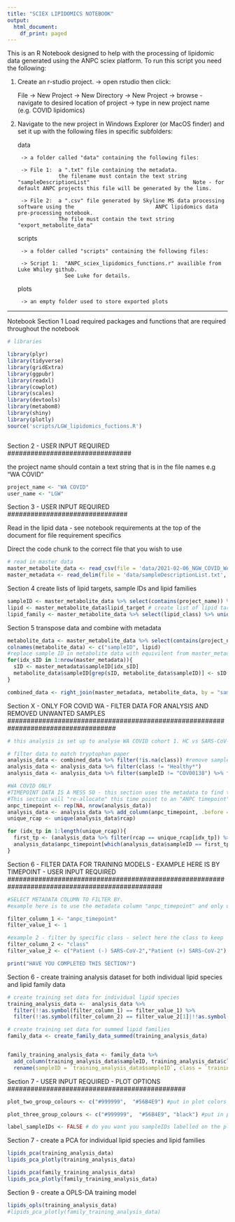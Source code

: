 ```yaml
---
title: "SCIEX LIPIDOMICS NOTEBOOK"
output:
  html_document:
    df_print: paged
---
```


This is an R Notebook designed to help with the processing of lipidomic data generated using the ANPC sciex platform. To run this script you need the following:

1. Create an r-studio project.
  -> open rstudio then click:
    
      File  -> New Project 
              -> New Directory 
                -> New Project 
                  -> browse - navigate to desired location of project 
                    -> type in new project name (e.g. COVID lipidomics)

2. Navigate to the new project in Windows Explorer (or MacOS finder) and set it up with the following files in specific subfolders:
  
      data
      
        -> a folder called "data" containing the following files:
      
        -> File 1:  a ".txt" file containing the metadata. 
                    the filename must contain the text string "sampleDescriptionList"                                 Note - for default ANPC projects this file will be generated by the lims.
      
        -> File 2:  a ".csv" file generated by Skyline MS data processing software using the                          ANPC lipidomics data pre-processing notebook. 
                    The file must contain the text string "export_metabolite_data"
  
      scripts
  
        -> a folder called "scripts" containing the following files:
      
        -> Script 1:  "ANPC_sciex_lipidomics_functions.r" availible from Luke Whiley github. 
                      See Luke for details.
  
  
      plots
  
        -> an empty folder used to store exported plots
      

--------------------------------------------------------------------------------------------------

Notebook Section 1 
Load required packages and functions that are required throughout the notebook

```r
# libraries

library(plyr)
library(tidyverse)
library(gridExtra)
library(ggpubr)
library(readxl)
library(cowplot)
library(scales)
library(devtools)
library(metabom8)
library(shiny)
library(plotly)
source('scripts/LGW_lipidomics_fuctions.R')



```

################################
Section 2 - USER INPUT REQUIRED
################################

the project name should contain a text string that is in the file names e.g "WA COVID"

```r

project_name <- "WA COVID"
user_name <- "LGW"


```

###############################
Section 3 - USER INPUT REQUIRED
###############################

Read in the lipid data - see notebook requirements at the top of the document for file requirement specifics

Direct the code chunk to the correct file that you wish to use

```r

# read in master data
master_metabolite_data <- read_csv(file = 'data/2021-02-06_NGW_COVID_WA_export_metabolite_data_ltr_filtered.csv')
master_metadata <- read_delim(file = 'data/sampleDescriptionList.txt', delim = "\t")


```


Section 4
create lists of lipid targets, sample IDs and lipid families

```r
sampleID <- master_metabolite_data %>% select(contains(project_name)) %>% colnames() # create list of sample IDs
lipid <- master_metabolite_data$lipid_target # create list of lipid targets
lipid_family <- master_metabolite_data %>% select(lipid_class) %>% unique()

```

Section 5
transpose data and combine with metadata

```r
metabolite_data <- master_metabolite_data %>% select(contains(project_name)) %>% t() %>% as_tibble(.name_repair = "universal") %>% add_column(sampleID, .before =1)
colnames(metabolite_data) <- c("sampleID", lipid)
#replace sample ID in metabolite data with equivilent from master_metadata to make combining work
for(idx_sID in 1:nrow(master_metadata)){
  sID <- master_metadata$sampleID[idx_sID]
  metabolite_data$sampleID[grep(sID, metabolite_data$sampleID)] <- sID
}

combined_data <- right_join(master_metadata, metabolite_data, by = "sampleID")
```


#####################################################################################
Section X - ONLY FOR COVID WA - FILTER DATA FOR ANALYSIS AND REMOVED UNWANTED SAMPLES
####################################################################################


```r
# this analysis is set up to analyse WA COVID cohort 1. HC vs SARS-CoV-2 (-) vs SARS-CoV-2 (+)

# filter data to match tryptophan paper
analysis_data <- combined_data %>% filter(!is.na(class)) #remove samples from other cohorts that are not in tryptophan paper
analysis_data <- analysis_data %>% filter(class != "Healthy*")
analysis_data <- analysis_data %>% filter(sampleID != "COV00138") %>% filter(sampleID != "COV00157") #remove inconclusive positive sample (JKN?)

#WA COVID ONLY
#TIMEPOINT DATA IS A MESS SO - this section uses the metadata to find the FIRST timepoint available in the samples run (e.g. a sample may have a metadata timepoint of 2,3,4,5, in this instance the ANPC would not have run the true sample 1.) 
#This section will "re-allocate" this time point to an "ANPC timepoint" indexing from 1. e.g. timepoint 2,3,4,5 become 1,2,3,4
anpc_timepoint <- rep(NA, nrow(analysis_data))
analysis_data <- analysis_data %>% add_column(anpc_timepoint, .before = 4) # new column to put a lipid specific timepoint (e.g the earliest timpoint we ran assay on)
unique_rcap <- unique(analysis_data$rcap)

for (idx_tp in 1:length(unique_rcap)){
  first_tp <- (analysis_data %>% filter(rcap == unique_rcap[idx_tp]) %>%  arrange(tpoint) %>% select(sampleID))[1,] %>% paste()
  analysis_data$anpc_timepoint[which(analysis_data$sampleID == first_tp)] <- 1
}

```

#################################################################################################
Section 6 - FILTER DATA FOR TRAINING MODELS - EXAMPLE HERE IS BY TIMEPOINT - USER INPUT REQUIRED
################################################################################################

```r

#SELECT METADATA COLUMN TO FILTER BY. 
#example here is to use the metadata column "anpc_timepoint" and only use timepoint 1

filter_column_1 <- "anpc_timepoint"
filter_value_1 <- 1

#example 2 - filter by specific class - select here the class to keep
filter_column_2 <- "class"
filter_value_2 <- c("Patient (-) SARS-CoV-2","Patient (+) SARS-CoV-2")

print("HAVE YOU COMPLETED THIS SECTION?")

```


Section 6 - create training analysis dataset for both individual lipid species and lipid family data

```r
# create training set data for individual lipid species
training_analysis_data <-  analysis_data %>% 
  filter(!!as.symbol(filter_column_1) == filter_value_1) %>% 
  filter(!!as.symbol(filter_column_2) == filter_value_2[1]|!!as.symbol(filter_column_2) == filter_value_2[2])

# create training set data for summed lipid families
family_data <- create_family_data_summed(training_analysis_data)


family_training_analysis_data <- family_data %>% 
  add_column(training_analysis_data$sampleID, training_analysis_data$class, .before = 1) %>% 
  rename(sampleID = `training_analysis_data$sampleID`, class = `training_analysis_data$class`)
```

##############################################
Section 7 - USER INPUT REQUIRED - PLOT OPTIONS
##############################################

```r

plot_two_group_colours <- c("#999999",  "#56B4E9") #put in plot colors here. This is for 2 class analysis.

plot_three_group_colours <- c("#999999",  "#56B4E9", "black") #put in plot colors here. This is for 3 class analysis.

label_sampleIDs <- FALSE # do you want you sampleIDs labelled on the plots? TRUE/FALSE


```
  
Section 7 - create a PCA for individual lipid species and lipid families

```r

lipids_pca(training_analysis_data)
lipids_pca_plotly(training_analysis_data)

lipids_pca(family_training_analysis_data)
lipids_pca_plotly(family_training_analysis_data)


```



Section 9 - create a OPLS-DA training model

```r
lipids_opls(training_analysis_data)
#lipids_pca_plotly(family_training_analysis_data)
```



